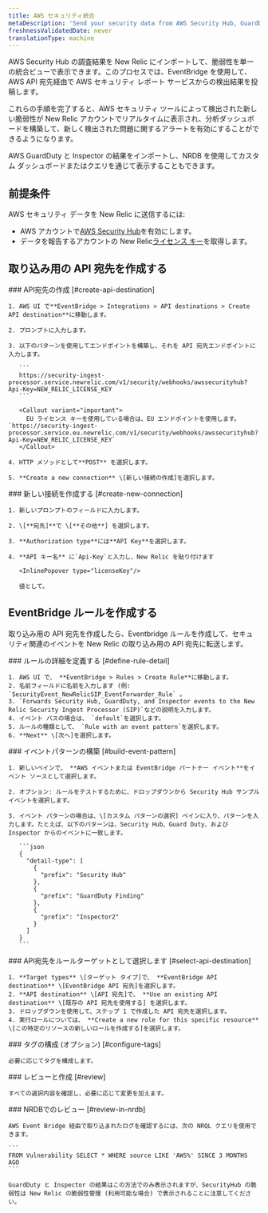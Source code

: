 ```yaml
---
title: AWS セキュリティ統合
metaDescription: 'Send your security data from AWS Security Hub, GuardDuty, and inspector directly to New Relic.'
freshnessValidatedDate: never
translationType: machine
---
```


AWS Security Hub の調査結果を New Relic にインポートして、脆弱性を単一の統合ビューで表示できます。このプロセスでは、EventBridge を使用して、AWS API 宛先経由で AWS セキュリティ レポート サービスからの検出結果を投稿します。

これらの手順を完了すると、AWS セキュリティ ツールによって検出された新しい脆弱性が New Relic アカウントでリアルタイムに表示され、分析ダッシュボードを構築して、新しく検出された問題に関するアラートを有効にすることができるようになります。

AWS GuardDuty と Inspector の結果をインポートし、NRDB を使用してカスタム ダッシュボードまたはクエリを通じて表示することもできます。

## 前提条件

AWS セキュリティ データを New Relic に送信するには:

* AWS アカウントで[AWS Security Hub](https://docs.aws.amazon.com/securityhub/latest/userguide/securityhub-settingup.html)を有効にします。
* データを報告するアカウントの New Relic[ライセンス キー](/docs/accounts-partnerships/install-new-relic/account-setup/license-key)を取得します。

## 取り込み用の API 宛先を作成する

<Steps>
  <Step>
    ### API宛先の作成 [#create-api-destination]

    1. AWS UI で**EventBridge > Integrations > API destinations > Create API destination**に移動します。

    2. プロンプトに入力します。

    3. 以下のパターンを使用してエンドポイントを構築し、それを API 宛先エンドポイントに入力します。

       ```
       https://security-ingest-processor.service.newrelic.com/v1/security/webhooks/awssecurityhub?Api-Key=NEW_RELIC_LICENSE_KEY
       ```

       <Callout variant="important">
         EU ライセンス キーを使用している場合は、EU エンドポイントを使用します。 `https://security-ingest-processor.service.eu.newrelic.com/v1/security/webhooks/awssecurityhub?Api-Key=NEW_RELIC_LICENSE_KEY`
       </Callout>

    4. HTTP メソッドとして**POST** を選択します。

    5. **Create a new connection** \[新しい接続の作成]を選択します。
  </Step>

  <Step>
    ### 新しい接続を作成する [#create-new-connection]

    1. 新しいプロンプトのフィールドに入力します。

    2. \[**宛先]**で \[**その他**] を選択します。

    3. **Authorization type**には**API Key**を選択します。

    4. **API キー名** に`Api-Key`と入力し、New Relic を貼り付けます

       <InlinePopover type="licenseKey"/>

       値として。
  </Step>
</Steps>

## EventBridge ルールを作成する

取り込み用の API 宛先を作成したら、Eventbridge ルールを作成して、セキュリティ関連のイベントを New Relic の取り込み用の API 宛先に転送します。

<Steps>
  <Step>
    ### ルールの詳細を定義する [#define-rule-detail]

    1. AWS UI で、 **EventBridge > Rules > Create Rule**に移動します。
    2. 名前フィールドに名前を入力します (例: `SecurityEvent_NewRelicSIP_EventForwarder_Rule` 。
    3. `Forwards Security Hub, GuardDuty, and Inspector events to the New Relic Security Ingest Processor (SIP)`などの説明を入力します。
    4. イベント バスの場合は、 `default`を選択します。
    5. ルールの種類として、 `Rule with an event pattern`を選択します。
    6. **Next** \[次へ]を選択します。
  </Step>

  <Step>
    ### イベントパターンの構築 [#build-event-pattern]

    1. 新しいペインで、 **AWS イベントまたは EventBridge パートナー イベント**をイベント ソースとして選択します。

    2. オプション: ルールをテストするために、ドロップダウンから Security Hub サンプル イベントを選択します。

    3. イベント パターンの場合は、\[カスタム パターンの選択] ペインに入り、パターンを入力します。たとえば、以下のパターンは、Security Hub、Guard Duty、および Inspector からのイベントに一致します。

       ```json
       {
         "detail-type": [
           {
             "prefix": "Security Hub"
           },
           {
             "prefix": "GuardDuty Finding"
           },
           {
             "prefix": "Inspector2"
           }
         ]
       }
       ```
  </Step>

  <Step>
    ### API宛先をルールターゲットとして選択します [#select-api-destination]

    1. **Target types** \[ターゲット タイプ]で、 **EventBridge API destination** \[EventBridge API 宛先]を選択します。
    2. **API destination** \[API 宛先]で、 **Use an existing API destination** \[既存の API 宛先を使用する] を選択します。
    3. ドロップダウンを使用して、ステップ 1 で作成した API 宛先を選択します。
    4. 実行ロールについては、 **Create a new role for this specific resource** \[この特定のリソースの新しいロールを作成する]を選択します。
  </Step>

  <Step>
    ### タグの構成 (オプション) [#configure-tags]

    必要に応じてタグを構成します。
  </Step>

  <Step>
    ### レビューと作成 [#review]

    すべての選択内容を確認し、必要に応じて変更を加えます。
  </Step>

  <Step>
    ### NRDBでのレビュー [#review-in-nrdb]

    AWS Event Bridge 経由で取り込まれたログを確認するには、次の NRQL クエリを使用できます。

    ```
    FROM Vulnerability SELECT * WHERE source LIKE 'AWS%' SINCE 3 MONTHS AGO
    ```

    GuardDuty と Inspector の結果はこの方法でのみ表示されますが、SecurityHub の脆弱性は New Relic の脆弱性管理 (利用可能な場合) で表示されることに注意してください。
  </Step>
</Steps>